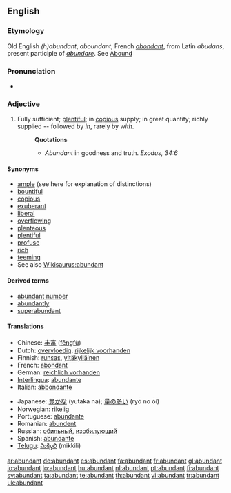 ==English==

===Etymology===
Old English ''(h)abundant'', ''aboundant'', French ''[[abondant]]'', from Latin ''abudans'', present participle of ''[[abundare]]''. See [[Abound]]

===Pronunciation===
*{{audio|en-us-abundant.ogg|Audio (US)}}

===Adjective===
{{en-adj}}

# Fully sufficient; [[plentiful]]; in [[copious]] supply; in great quantity; richly supplied -- followed by ''in'', rarely by ''with''.
#:'''Quotations'''
#:*''Abundant'' in goodness and truth. ''Exodus, 34:6''

====Synonyms====
*[[ample]] (see here for explanation of distinctions)
*[[bountiful]]
*[[copious]]
*[[exuberant]]
*[[liberal]]
*[[overflowing]]
*[[plenteous]]
*[[plentiful]]
*[[profuse]]
*[[rich]]
*[[teeming]]
* See also [[Wikisaurus:abundant]]

====Derived terms====
* [[abundant number]]
* [[abundantly]]
* [[superabundant]]

====Translations====
{{top}}
*Chinese: [[丰富]] ([[fēngfù]])
*Dutch: [[overvloedig]], [[rijkelijk voorhanden]]
*Finnish: [[runsas]], [[yltäkylläinen]]
*French: [[abondant]]
*German: [[reichlich vorhanden]]
*[[Interlingua]]: [[abundante]]
*Italian: [[abbondante]]
{{mid}}
*Japanese: [[豊かな]] (yutaka na); [[量の多い]] (ryō no ōi)
*Norwegian: [[rikelig]]
*Portuguese: [[abundante]]
*Romanian: [[abundent]]
*Russian: [[обильный]], [[изобилующий]]
*Spanish: [[abundante]]
*[[Telugu]]: [[మిక్కిలి]] (mikkili)
{{bottom}}

[[ar:abundant]]
[[de:abundant]]
[[es:abundant]]
[[fa:abundant]]
[[fr:abundant]]
[[gl:abundant]]
[[io:abundant]]
[[lo:abundant]]
[[hu:abundant]]
[[nl:abundant]]
[[pt:abundant]]
[[fi:abundant]]
[[sv:abundant]]
[[ta:abundant]]
[[te:abundant]]
[[th:abundant]]
[[vi:abundant]]
[[tr:abundant]]
[[uk:abundant]]